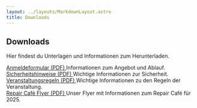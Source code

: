 ```yaml
---
layout: ../layouts/MarkdownLayout.astro
title: Downloads
---
```

## Downloads

Hier findest du Unterlagen und Informationen zum Herunterladen.

<div class="grid grid-cols-1 md:grid-cols-2 gap-6">
  <div>
    <a href="/downloads/Reparaturformular.pdf" download class="flex items-center gap-2 text-lg font-semibold text-blue-700 hover:underline">
      Anmeldeformular (PDF)
    </a>
    <span class="block text-sm text-gray-500">Informationen zum Angebot und Ablauf.</span>
  </div>
  <div>
    <a href="/downloads/Sicherheitshinweise.pdf" download class="flex items-center gap-2 text-lg font-semibold text-blue-700 hover:underline">
      Sicherheitshinweise (PDF)
    </a>
    <span class="block text-sm text-gray-500">Wichtige Informationen zur Sicherheit.</span>
  </div>
  <div>
    <a href="/downloads/Veranstaltungsregeln.pdf" download class="flex items-center gap-2 text-lg font-semibold text-blue-700 hover:underline">
      Veranstaltungsregeln (PDF)
    </a>
    <span class="block text-sm text-gray-500">Wichtige Informationen zu den Regeln der Veranstaltung.</span>
  </div>
  <div>
    <a href="/downloads/repair-cafe-xanten-flyer25.pdf" download class="flex items-center gap-2 text-lg font-semibold text-blue-700 hover:underline">
      Repair Café Flyer (PDF)
    </a>
    <span class="block text-sm text-gray-500">Unser Flyer mit Informationen zum Repair Café für 2025.</span>
  </div>
</div>

